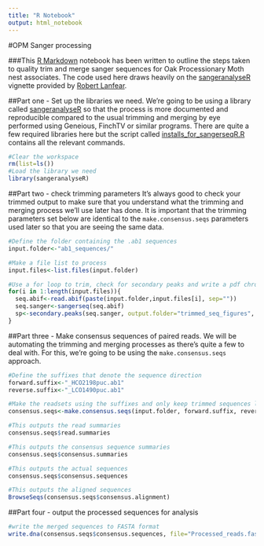 ```yaml
---
title: "R Notebook"
output: html_notebook
---
```


#OPM Sanger processing

###This [R Markdown](http://rmarkdown.rstudio.com) notebook has been written to outline the steps taken to quality trim and merge sanger sequences for Oak Processionary Moth nest associates. The code used here draws heavily on the [sangeranalyseR](https://github.com/roblanf/sangeranalyseR) vignette provided by [Robert Lanfear](http:www.robertlanfear.com).

##Part one - Set up the libraries we need.
We're going to be using a library called [sangeranalyseR](https://github.com/roblanf/sangeranalyseR) so that the process is more documented and reproducible compared to the usual trimming and merging by eye performed using Geneious, FinchTV or similar programs. There are quite a few required libraries here but the script called [installs_for_sangerseqR.R](https://github.com/James-Kitson/OPM_nest_associates/blob/master/installs_for_sangerseqR.R) contains all the relevant commands.

```r
#Clear the workspace
rm(list=ls())
#Load the library we need
library(sangeranalyseR)
```

##Part two - check trimming parameters
It's always good to check your trimmed output to make sure that you understand what the trimming and merging process we'll use later has done. It is important that the trimming parameters set below are identical to the ```make.consensus.seqs``` parameters used later so that you are seeing the same data.

```r
#Define the folder containing the .ab1 sequences
input.folder<-"ab1_sequences/"

#Make a file list to process
input.files<-list.files(input.folder)

#Use a for loop to trim, check for secondary peaks and write a pdf chromatogram for each sequence
for(i in 1:length(input.files)){
  seq.abif<-read.abif(paste(input.folder,input.files[i], sep=""))
  seq.sanger<-sangerseq(seq.abif)
  sp<-secondary.peaks(seq.sanger, output.folder="trimmed_seq_figures", file.prefix = paste(input.files[i]))
}
```


##Part three - Make consensus sequences of paired reads.
We will be automating the trimming and merging processes as there's quite a few to deal with. For this, we're going to be using the ```make.consensus.seqs``` approach.

```r
#Define the suffixes that denote the sequence direction
forward.suffix<-"_HCO2198puc.ab1"
reverse.suffix<-"_LCO1490puc.ab1"

#Make the readsets using the suffixes and only keep trimmed sequences longer than 250bp
consensus.seqs<-make.consensus.seqs(input.folder, forward.suffix, reverse.suffix, trim=TRUE, min.length=250)

#This outputs the read summaries
consensus.seqs$read.summaries

#This outputs the consensus sequence summaries
consensus.seqs$consensus.summaries

#This outputs the actual sequences
consensus.seqs$consensus.sequences

#This outputs the aligned sequences
BrowseSeqs(consensus.seqs$consensus.alignment)
```

##Part four - output the processed sequences for analysis

```r
#write the merged sequences to FASTA format
write.dna(consensus.seqs$consensus.sequences, file="Processed_reads.fasta", format='fasta', nbcol=-1, colw = 1000000)
```



